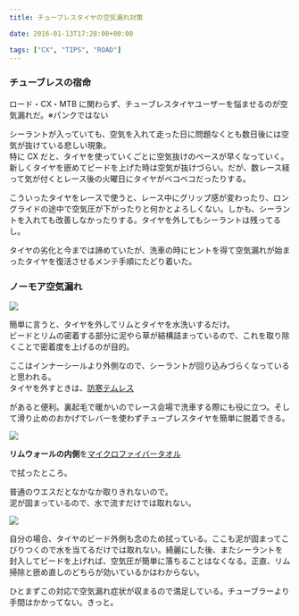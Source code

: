 ---
title: チューブレスタイヤの空気漏れ対策

date: 2016-01-13T17:28:00+00:00

tags: ["CX", "TIPS", "ROAD"]
---

### チューブレスの宿命

ロード・CX・MTB に関わらず、チューブレスタイヤユーザーを悩ませるのが空気漏れだ。※パンクではない

シーラントが入っていても、空気を入れて走った日に問題なくとも数日後には空気が抜けている悲しい現象。  
特に CX だと、タイヤを使っていくごとに空気抜けのペースが早くなっていく。新しくタイヤを嵌めてビードを上げた時は空気が抜けづらい。だが、数レース経って気が付くとレース後の火曜日にタイヤがベコベコだったりする。

こういったタイヤをレースで使うと、レース中にグリップ感が変わったり、ロングライドの途中で空気圧が下がったりと何かとよろしくない。しかも、シーラントを入れても改善しなかったりする。タイヤを外してもシーラントは残ってるし。

タイヤの劣化と今までは諦めていたが、洗車の時にヒントを得て空気漏れが始まったタイヤを復活させるメンテ手順にたどり着いた。

### ノーモア空気漏れ

![ ](./DSC_6962.jpg)

簡単に言うと、タイヤを外してリムとタイヤを水洗いするだけ。  
ビードとリムの密着する部分に泥やら草が結構詰まっているので、これを取り除くことで密着度を上げるのが目的。

ここはインナーシールより外側なので、シーラントが回り込みづらくなっていると思われる。  
タイヤを外すときは、<a href="http://www.amazon.co.jp/gp/product/B007PLDRAC/ref=as_li_ss_tl?ie=UTF8&camp=247&creative=7399&creativeASIN=B007PLDRAC&linkCode=as2&tag=gensobunya-22" rel="nofollow">防寒テムレス</a>

があると便利。裏起毛で暖かいのでレース会場で洗車する際にも役に立つ。そして滑り止めのおかげでレバーを使わずチューブレスタイヤを簡単に脱着できる。<img alt="" border="0" src="https://ir-jp.amazon-adsystem.com/e/ir?t=gensobunya-22&l=as2&o=9&a=B007PLDRAC" height="1" style="border: none !important; margin: 0px !important;" width="1" />

![ ](./DSC_6964.jpg)

**リムウォールの内側**を<a href="http://www.amazon.co.jp/gp/product/B002TKLMM4/ref=as_li_ss_tl?ie=UTF8&camp=247&creative=7399&creativeASIN=B002TKLMM4&linkCode=as2&tag=gensobunya-22" rel="nofollow">マイクロファイバータオル</a>

で拭ったところ。<img alt="" border="0" src="https://ir-jp.amazon-adsystem.com/e/ir?t=gensobunya-22&l=as2&o=9&a=B002TKLMM4" height="1" style="border: none !important; margin: 0px !important;" width="1" />

普通のウエスだとなかなか取りきれないので。  
泥が固まっているので、水で流すだけでは取れない。

![ ](./DSC_6963.jpg)

自分の場合、タイヤのビード外側も念のため拭っている。ここも泥が固まってこびりつくので水を当てるだけでは取れない。綺麗にした後、またシーラントを封入してビードを上げれば、空気圧が簡単に落ちることはなくなる。正直、リム掃除と嵌め直しのどちらが効いているかはわからない。

ひとまずこの対応で空気漏れ症状が収まるので満足している。チューブラーより手間はかかってない。きっと。

<LinkBox isAmazonLink url="https://www.amazon.co.jp/dp/B007PLDRAC/" />

<LinkBox isAmazonLink url="https://www.amazon.co.jp/dp/B002TKLMM4/" />
